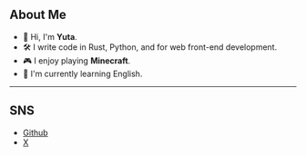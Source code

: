 ## About Me

- 👋 Hi, I'm **Yuta**.
- 🛠️ I write code in Rust, Python, and for web front-end development.
- 🎮 I enjoy playing **Minecraft**.
- 📘 I'm currently learning English.

---

## SNS

- [Github](https://github.com/yutadev31)
- [X](https://x.com/yutadev31)
